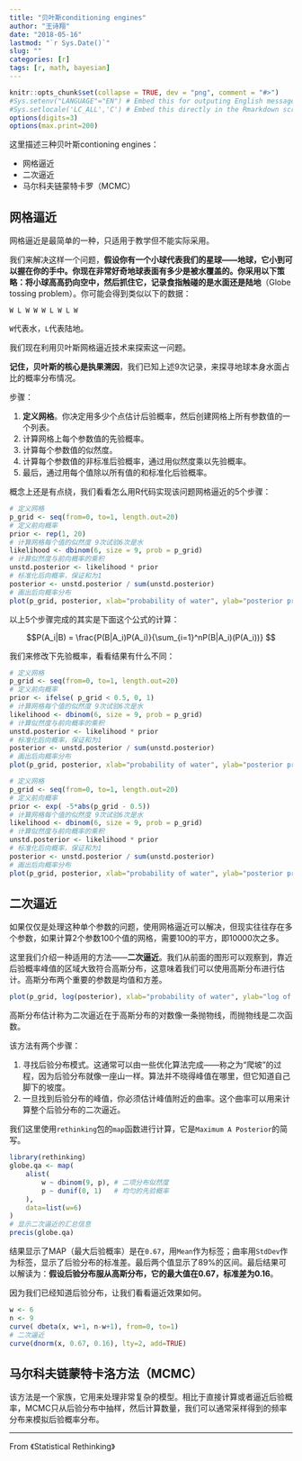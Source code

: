 ```yaml
---
title: "贝叶斯conditioning engines"
author: "王诗翔"
date: "2018-05-16"
lastmod: "`r Sys.Date()`"
slug: ""
categories: [r]
tags: [r, math, bayesian]
---
```


```r
knitr::opts_chunk$set(collapse = TRUE, dev = "png", comment = "#>")
#Sys.setenv("LANGUAGE"="EN") # Embed this for outputing English message
#Sys.setlocale('LC_ALL','C') # Embed this directly in the Rmarkdown script that contains the Chinese character comment
options(digits=3)
options(max.print=200)
```

这里描述三种贝叶斯contioning engines：

* 网格逼近
* 二次逼近
* 马尔科夫链蒙特卡罗（MCMC）

## 网格逼近

网格逼近是最简单的一种，只适用于教学但不能实际采用。

我们来解决这样一个问题，**假设你有一个小球代表我们的星球——地球，它小到可以握在你的手中。你现在非常好奇地球表面有多少是被水覆盖的。你采用以下策略：将小球高高扔向空中，然后抓住它，记录食指触碰的是水面还是陆地**（Globe tossing problem）。你可能会得到类似以下的数据：


```
W L W W W L W L W
```

`W`代表水，`L`代表陆地。

我们现在利用贝叶斯网格逼近技术来探索这一问题。


**记住，贝叶斯的核心是执果溯因**，我们已知上述9次记录，来探寻地球本身水面占比的概率分布情况。

步骤：

1. **定义网格**。你决定用多少个点估计后验概率，然后创建网格上所有参数值的一个列表。
1. 计算网格上每个参数值的先验概率。
1. 计算每个参数值的似然度。
1. 计算每个参数值的非标准后验概率，通过用似然度乘以先验概率。
1. 最后，通过用每个值除以所有值的和标准化后验概率。

概念上还是有点绕，我们看看怎么用R代码实现该问题网格逼近的5个步骤：

```r
# 定义网格
p_grid <- seq(from=0, to=1, length.out=20)
# 定义前向概率
prior <- rep(1, 20)
# 计算网格每个值的似然度 9次试验6次是水
likelihood <- dbinom(6, size = 9, prob = p_grid)
# 计算似然度与前向概率的乘积
unstd.posterior <- likelihood * prior
# 标准化后向概率，保证和为1
posterior <- unstd.posterior / sum(unstd.posterior)
# 画出后向概率分布
plot(p_grid, posterior, xlab="probability of water", ylab="posterior probability", main = "20 points", type="b")
```

以上5个步骤完成的其实是下面这个公式的计算：

$$P(A_i|B) = \frac{P(B|A_i)P(A_i)}{\sum_{i=1}^nP(B|A_i)(P(A_i))} $$

我们来修改下先验概率，看看结果有什么不同：

```r
# 定义网格
p_grid <- seq(from=0, to=1, length.out=20)
# 定义前向概率
prior <- ifelse( p_grid < 0.5, 0, 1)
# 计算网格每个值的似然度 9次试验6次是水
likelihood <- dbinom(6, size = 9, prob = p_grid)
# 计算似然度与前向概率的乘积
unstd.posterior <- likelihood * prior
# 标准化后向概率，保证和为1
posterior <- unstd.posterior / sum(unstd.posterior)
# 画出后向概率分布
plot(p_grid, posterior, xlab="probability of water", ylab="posterior probability", main = "20 points", type="b")
```


```r
# 定义网格
p_grid <- seq(from=0, to=1, length.out=20)
# 定义前向概率
prior <- exp( -5*abs(p_grid - 0.5))
# 计算网格每个值的似然度 9次试验6次是水
likelihood <- dbinom(6, size = 9, prob = p_grid)
# 计算似然度与前向概率的乘积
unstd.posterior <- likelihood * prior
# 标准化后向概率，保证和为1
posterior <- unstd.posterior / sum(unstd.posterior)
# 画出后向概率分布
plot(p_grid, posterior, xlab="probability of water", ylab="posterior probability", main = "20 points", type="b")
```

## 二次逼近

如果仅仅是处理这种单个参数的问题，使用网格逼近可以解决，但现实往往存在多个参数，如果计算2个参数100个值的网格，需要100的平方，即10000次之多。

这里我们介绍一种适用的方法——**二次逼近**。我们从前面的图形可以观察到，靠近后验概率峰值的区域大致符合高斯分布，这意味着我们可以使用高斯分布进行估计。高斯分布两个重要的参数是均值和方差。

```r
plot(p_grid, log(posterior), xlab="probability of water", ylab="log of posterior probability", main = "20 points", type="b")
```


高斯分布估计称为二次逼近在于高斯分布的对数像一条抛物线，而抛物线是二次函数。

该方法有两个步骤：

1. 寻找后验分布模式。这通常可以由一些优化算法完成——称之为“爬坡”的过程，因为后验分布就像一座山一样。算法并不晓得峰值在哪里，但它知道自己脚下的坡度。
1. 一旦找到后验分布的峰值，你必须估计峰值附近的曲率。这个曲率可以用来计算整个后验分布的二次逼近。

我们这里使用`rethinking`包的`map`函数进行计算，它是`Maximum A Posterior`的简写。

```r
library(rethinking)
globe.qa <- map(
    alist(
        w ~ dbinom(9, p), # 二项分布似然度
        p ~ dunif(0, 1)   # 均匀的先验概率
    ),
    data=list(w=6)
)
# 显示二次逼近的汇总信息
precis(globe.qa)
```

结果显示了MAP（最大后验概率）是在`0.67`，用`Mean`作为标签；曲率用`StdDev`作为标签，显示了后验分布的标准差。最后两个值显示了89%的区间。最后结果可以解读为：**假设后验分布服从高斯分布，它的最大值在0.67，标准差为0.16**。

因为我们已经知道后验分布，让我们看看逼近效果如何。

```r
w <- 6
n <- 9
curve( dbeta(x, w+1, n-w+1), from=0, to=1)
# 二次逼近
curve(dnorm(x, 0.67, 0.16), lty=2, add=TRUE)
```

## 马尔科夫链蒙特卡洛方法（MCMC）

该方法是一个家族，它用来处理非常复杂的模型。相比于直接计算或者逼近后验概率，MCMC只从后验分布中抽样，然后计算数量，我们可以通常采样得到的频率分布来模拟后验概率分布。


***

From 《Statistical Rethinking》
